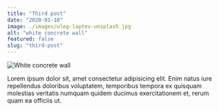 ```yaml
---
title: "Third post"
date: "2020-01-10"
image: ./images/oleg-laptev-unsplash.jpg
alt: "white concrete wall"
featured: false
slug: "third-post"
---
```


![White concrete wall](./images/oleg-laptev-unsplash.jpg)

Lorem ipsum dolor sit, amet consectetur adipisicing elit. Enim natus iure repellendus doloribus voluptatem, temporibus tempora ex quisquam molestias veritatis numquam quidem ducimus exercitationem et, rerum quam ea officiis ut.
